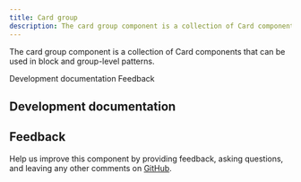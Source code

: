 ```yaml
---
title: Card group
description: The card group component is a collection of Card components that can be used in block and group-level patterns.
---
```



<PageDescription>

The card group component is a collection of Card components that can be used in block and group-level patterns.

</PageDescription>

<AnchorLinks>

<AnchorLink>Development documentation</AnchorLink>
<AnchorLink>Feedback</AnchorLink>

</AnchorLinks>

## Development documentation

<ComponentStatus name="Card Group" type="ui" />

## Feedback

Help us improve this component by providing feedback, asking questions, and leaving any other comments on [GitHub](https://github.com/carbon-design-system/carbon-for-ibm-dotcom).
